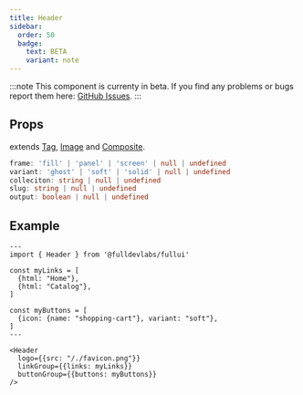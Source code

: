 ```yaml
---
title: Header
sidebar: 
  order: 50
  badge:
    text: BETA
    variant: note
---
```


:::note
This component is currenty in beta.
If you find any problems or bugs report them here: [GitHub Issues](https://github.com/fulldevlabs/fullui/issues).
:::

## Props
extends [Tag](/components/tag), [Image](/components/image) and [Composite](/components/composite).
```ts
frame: 'fill' | 'panel' | 'screen' | null | undefined
variant: 'ghost' | 'soft' | 'solid' | null | undefined
colleciton: string | null | undefined
slug: string | null | undefined
output: boolean | null | undefined
```

## Example
```astro live
---
import { Header } from '@fulldevlabs/fullui'

const myLinks = [
  {html: "Home"},
  {html: "Catalog"},
]

const myButtons = [
  {icon: {name: "shopping-cart"}, variant: "soft"},
]
---

<Header 
  logo={{src: "/./favicon.png"}}
  linkGroup={{links: myLinks}}
  buttonGroup={{buttons: myButtons}}
/>